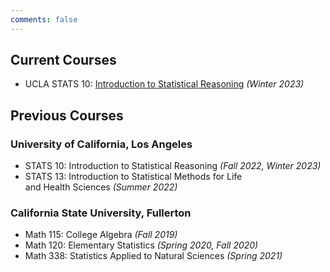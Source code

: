 ```yaml
---
comments: false
---
```


## Current Courses

- UCLA STATS 10: [Introduction to Statistical Reasoning](/ucla/stats10/index.qmd) *(Winter 2023)* 

## Previous Courses

### University of California, Los Angeles

- STATS 10: Introduction to Statistical Reasoning
*(Fall 2022, Winter 2023)*
- STATS 13: Introduction to Statistical Methods for Life \
and Health Sciences *(Summer 2022)*

### California State University, Fullerton

- Math 115: College Algebra *(Fall 2019)*
- Math 120: Elementary Statistics *(Spring 2020, Fall 2020)*
- Math 338: Statistics Applied to Natural Sciences *(Spring 2021)*